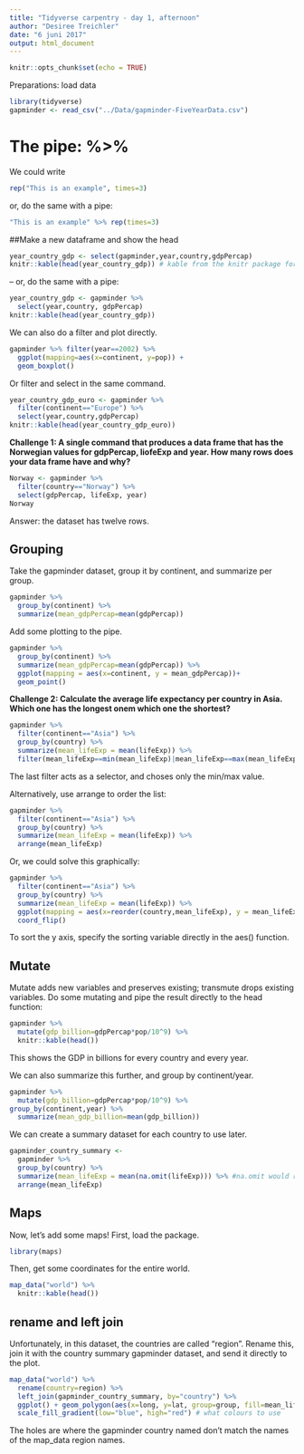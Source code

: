 ```yaml
---
title: "Tidyverse carpentry - day 1, afternoon"
author: "Desiree Treichler"
date: "6 juni 2017"
output: html_document
---
```

  
```r
knitr::opts_chunk$set(echo = TRUE)
```


Preparations: load data

```r
library(tidyverse)
gapminder <- read_csv("../Data/gapminder-FiveYearData.csv")
```


# The pipe: %>%  
We could write
```r
rep("This is an example", times=3)
```
or, do the same with a pipe:
```r
"This is an example" %>% rep(times=3)
```

##Make a new dataframe and show the head
```r
year_country_gdp <- select(gapminder,year,country,gdpPercap)
knitr::kable(head(year_country_gdp)) # kable from the knitr package formats it nicely in markdown
```


-- or, do the same with a pipe:
```r
year_country_gdp <- gapminder %>%
  select(year,country, gdpPercap)
knitr::kable(head(year_country_gdp))
```


We can also do a filter and plot directly.

```r
gapminder %>% filter(year==2002) %>% 
  ggplot(mapping=aes(x=continent, y=pop)) +
  geom_boxplot()
```

Or filter and select in the same command. 
```r
year_country_gdp_euro <- gapminder %>% 
  filter(continent=="Europe") %>% 
  select(year,country,gdpPercap)
knitr::kable(head(year_country_gdp_euro))
```

**Challenge 1: A single command that produces a data frame that has the Norwegian values for gdpPercap, liofeExp and year. How many rows does your data frame have and why?**

```r
Norway <- gapminder %>%
  filter(country=="Norway") %>%
  select(gdpPercap, lifeExp, year)
Norway
```
Answer: the dataset has twelve rows. 


## Grouping  
Take the gapminder dataset, group it by continent, and summarize per group.
```r
gapminder %>% 
  group_by(continent) %>%
  summarize(mean_gdpPercap=mean(gdpPercap))
```

Add some plotting to the pipe.
```r
gapminder %>% 
  group_by(continent) %>%
  summarize(mean_gdpPercap=mean(gdpPercap)) %>%
  ggplot(mapping = aes(x=continent, y = mean_gdpPercap))+
  geom_point()
```

**Challenge 2: Calculate the average life expectancy per country in Asia. Which one has the longest onem which one the shortest?**

```r
gapminder %>%
  filter(continent=="Asia") %>%
  group_by(country) %>%
  summarize(mean_lifeExp = mean(lifeExp)) %>%
  filter(mean_lifeExp==min(mean_lifeExp)|mean_lifeExp==max(mean_lifeExp))
```
The last filter acts as a selector, and choses only the min/max value. 

Alternatively, use arrange to order the list:
```r
gapminder %>%
  filter(continent=="Asia") %>%
  group_by(country) %>%
  summarize(mean_lifeExp = mean(lifeExp)) %>%
  arrange(mean_lifeExp)
```

Or, we could solve this graphically:
```r
gapminder %>%
  filter(continent=="Asia") %>%
  group_by(country) %>%
  summarize(mean_lifeExp = mean(lifeExp)) %>%
  ggplot(mapping = aes(x=reorder(country,mean_lifeExp), y = mean_lifeExp))+ geom_point() + 
  coord_flip()
```
  
To sort the y axis, specify the sorting variable directly in the aes() function.


## Mutate
Mutate adds new variables and preserves existing; transmute drops existing variables.
Do some mutating and pipe the result directly to the head function:
```r
gapminder %>%
  mutate(gdp_billion=gdpPercap*pop/10^9) %>%
  knitr::kable(head())
```
This shows the GDP in billions for every country and every year.

We can also summarize this further, and group by continent/year.

```r
gapminder %>%
  mutate(gdp_billion=gdpPercap*pop/10^9) %>%
group_by(continent,year) %>%
  summarize(mean_gdp_billion=mean(gdp_billion))
```

We can create a summary dataset for each country to use later.
```r
gapminder_country_summary <- 
  gapminder %>%
  group_by(country) %>%
  summarize(mean_lifeExp = mean(na.omit(lifeExp))) %>% #na.omit would remove NaNs, if there are any
  arrange(mean_lifeExp)
```


## Maps
Now, let's add some maps! First, load the package. 
```r
library(maps)
```

Then, get some coordinates for the entire world. 
```r
map_data("world") %>%
  knitr::kable(head())
```

## rename and left join
Unfortunately, in this dataset, the countries are called "region".  Rename this, join it with the country summary gapminder dataset, and send it directly to the plot. 
```r
map_data("world") %>%
  rename(country=region) %>%
  left_join(gapminder_country_summary, by="country") %>%
  ggplot() + geom_polygon(aes(x=long, y=lat, group=group, fill=mean_lifeExp)) +
  scale_fill_gradient(low="blue", high="red") # what colours to use
```
The holes are where the gapminder country named don't match the names of the map_data region names. 